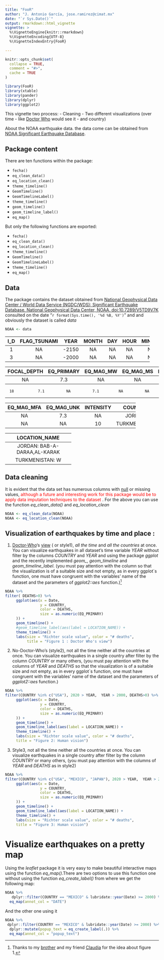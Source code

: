 ```yaml
---
title: "FooR"
author: "J. Antonio García, jose.ramirez@cimat.mx"
date: "`r Sys.Date()`"
output: rmarkdown::html_vignette
vignette: >
  %\VignetteEngine{knitr::rmarkdown}
  %\VignetteEncoding{UTF-8}
  %\VignetteIndexEntry{FooR}
  
---
```



```r
knitr::opts_chunk$set( 
  collapse = TRUE,
  comment = "#>", 
  cache = TRUE 
)
```

```r
library(FooR)
library(xtable)
library(pander)
library(dplyr)
library(ggplot2)
```

This vignette two process:
  - Cleaning 
  - Two different visualizations (over time - like [Doctor Who](https://en.wikipedia.org/wiki/Doctor_Who) would see it - and country)
  
  About the NOAA earthquake data. the data come can be obtained from [NOAA Significant Earthquake Database](https://www.ngdc.noaa.gov/nndc/struts/form?t=101650&s=1&d=1).

## Package content

There are ten functions within the package:

- `fecha()`
- `eq_clean_data()`
- `eq_location_clean()`
- `theme_timeline()`
- `GeomTimeline()`
- `GeomTimelineLabel()`
- `theme_timeline()`
- `geom_timeline()`
- `geom_timeline_label()`
- `eq_map()`

But only the following functions are exported:

- `fecha()`
- `eq_clean_data()`
- `eq_location_clean()`
- `theme_timeline()`
- `GeomTimeline()`
- `GeomTimelineLabel()`
- `theme_timeline()`
- `eq_map()`


## Data
The package contains the dataset obtained from [National Geophysical Data Center / World Data Service (NGDC/WDS): Significant Earthquake Database. National Geophysical Data Center, NOAA. doi:10.7289/V5TD9V7K](https://www.ngdc.noaa.gov/nndc/struts/form?t=101650&s=1&d=1) consulted on the date "`r format(Sys.time(), '%d %B, %Y')`" and and obviously the dataset is called *data*


```r
NOAA <- data
```

 
 -------------------------------------------------------------------
  I_D   FLAG_TSUNAMI   YEAR    MONTH   DAY   HOUR   MINUTE   SECOND 
 ----- -------------- ------- ------- ----- ------ -------- --------
   1         NA        -2150    NA     NA     NA      NA            
 
   3         NA        -2000    NA     NA     NA      NA       NA   
 
 --------------------------------------------------------------------------
  FOCAL_DEPTH   EQ_PRIMARY   EQ_MAG_MW   EQ_MAG_MS   EQ_MAG_MB   EQ_MAG_ML 
 ------------- ------------ ----------- ----------- ----------- -----------
      NA           7.3          NA          NA          NA          NA     
 
      18           7.1          NA          7.1         NA          NA     
 --------------------------------------------------------------------------
 
  
 ------------------------------------------------------------
  EQ_MAG_MFA   EQ_MAG_UNK   INTENSITY     COUNTRY      STATE 
 ------------ ------------ ----------- -------------- -------
      NA          7.3          NA          JORDAN       NA   
 
      NA           NA          10       TURKMENISTAN    NA   
 ------------------------------------------------------------
 
 
  
 ------------------------------
         LOCATION_NAME         
 ------------------------------
  JORDAN: BAB-A-DARAA,AL-KARAK 
 
        TURKMENISTAN: W        
 ------------------------------

## Data cleaning

It is evident that the data set has numerous columns with  [null](https://en.wikipedia.org/wiki/Null_(SQL)) or missing values, <span style="color:RED"> although a future and interesting work for this package would be to apply data imputation techniques to the dataset </span>. For the above you can use the function *eq_clean_data()* and *eq_location_clean*

```r
NOAA <- eq_clean_data(NOAA)
NOAA <- eq_location_clean(NOAA)
```

## Visualization of earthquakes by time and place :

  1. [Doctor-Who](https://en.wikipedia.org/wiki/Doctor_Who)'s [view](https://en.oxforddictionaries.com/definition/view) ( or style1),          *_all the time_* and _*all the countries*_ at once.
     You can visualize earthquakes in all dataset's time variable *YEAR* without 
     filter by the columns *COUNTRY* and *YEAR* and using the package *ggplot* and        the recently implemented *geom_*, *geom_timeline*  and *geom_timeline_label*.        (you must pay attention with the column so that the visualization is of      a       suitable size and not empty, as in every ggplot´s function, one must have            congruent with the variables' name of the dataset  and the parameters of             *ggplot2::aes* function.)[^1] 

```r
NOAA %>%
filter( DEATHS>0) %>%
     ggplot(aes(x = Date,
                y = COUNTRY,
                color = DEATHS,
                size = as.numeric(EQ_PRIMARY)
     )) +
     geom_timeline() +
     #geom_timeline_label(aes(label = LOCATION_NAME)) +
     theme_timeline() +
     labs(size = "Richter scale value", color = "# deaths",
          title = "Figure 1 : Doctor Who's view")
```


  2. No-Doctor-Who's (style2), not all the time neither all the countries at once.
     You can visualize earthquakes in a single country after 
     filter by the column *COUNTRY* or many others, (you must pay       attention with the columns of _YEAR_ and _DEATHS_ so that the visualization is       of a suitable size and not empty, as in every ggplot´s function, one must have      congruent with the variables' name of the dataset  and the parameters of             *ggplot2::aes* function.) 
     
```r
NOAA %>%
filter(COUNTRY %in% c("USA"), 2020 > YEAR,  YEAR > 2000, DEATHS>0) %>%
     ggplot(aes(x = Date,
                y = COUNTRY,
                color = DEATHS,
                size = as.numeric(EQ_PRIMARY)
     )) +
     geom_timeline() +
     geom_timeline_label(aes(label = LOCATION_NAME)) +
     theme_timeline() +
     labs(size = "Richter scale value", color = "# deaths",
     title = "Figure 2: Human vision")
```

  3. Style3, not all the time neither all the countries at once.
     You can visualize earthquakes in a single country after 
     filter by the column *COUNTRY* or many others, (you must pay 
     attention with the columns of _YEAR_ and _DEATHS_ as in style2)
     
```r
NOAA %>%
filter(COUNTRY %in% c("USA", "MEXICO", "JAPAN"), 2020 > YEAR,  YEAR > 2000, DEATHS>0) %>%
     ggplot(aes(x = Date,
                y = COUNTRY,
                color = DEATHS,
                size = as.numeric(EQ_PRIMARY)
     )) +
     geom_timeline() +
     geom_timeline_label(aes(label = LOCATION_NAME)) +
     theme_timeline() +
     labs(size = "Richter scale value", color = "# deaths",
     title = "Figure 3: Human vision")
```

# Visualize earthquakes on a pretty map

Using the *leaflet* package it is very easy to make beautiful interactive maps using the function *eq_map()*.There are two options to use this function one without using the function *eq_create_label()* from where we get the following map:

```r
NOAA %>% 
   dplyr::filter(COUNTRY == "MEXICO" & lubridate::year(Date) >= 2000) %>% 
  eq_map(annot_col = "DATE")
```

And the other one using it

```r
NOAA %>%
 dplyr::filter(COUNTRY == "MEXICO" & lubridate::year(Date) >= 2000) %>% 
  dplyr::mutate(popup_text = eq_create_label(.)) %>% 
  eq_map(annot_col = "popup_text")
```

[^1]: Thanks to my [brother](https://www.facebook.com/lucaridavidmisticmaster) and my friend [Claudia](https://www.facebook.com/Ayla.occord?pnref=friends.search) for the idea about figure 1.
